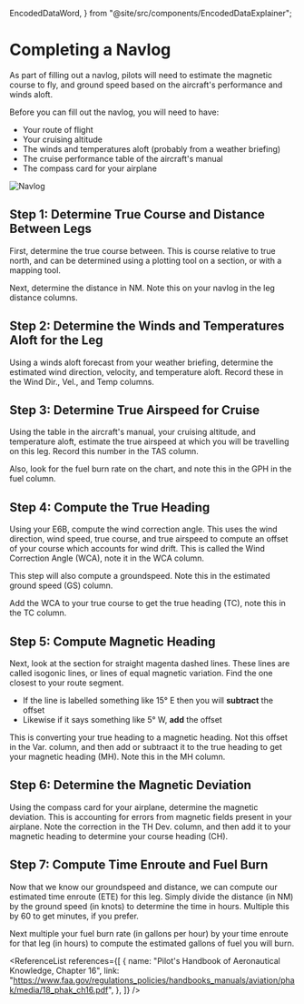   EncodedDataWord,
} from "@site/src/components/EncodedDataExplainer";

# Completing a Navlog

As part of filling out a navlog, pilots will need to estimate the magnetic
course to fly, and ground speed based on the aircraft's performance and winds
aloft.

Before you can fill out the navlog, you will need to have:

- Your route of flight
- Your cruising altitude
- The winds and temperatures aloft (probably from a weather briefing)
- The cruise performance table of the aircraft's manual
- The compass card for your airplane

![Navlog](/img/content/navlog.png)

## Step 1: Determine True Course and Distance Between Legs

First, determine the true course between. This is course relative to true north,
and can be determined using a plotting tool on a section, or with a mapping
tool.

Next, determine the distance in NM. Note this on your navlog in the leg distance
columns.

## Step 2: Determine the Winds and Temperatures Aloft for the Leg

Using a winds aloft forecast from your weather briefing, determine the estimated
wind direction, velocity, and temperature aloft. Record these in the Wind Dir.,
Vel., and Temp columns.

## Step 3: Determine True Airspeed for Cruise

Using the table in the aircraft's manual, your cruising altitude, and
temperature aloft, estimate the true airspeed at which you will be travelling on
this leg. Record this number in the TAS column.

Also, look for the fuel burn rate on the chart, and note this in the GPH in the
fuel column.

## Step 4: Compute the True Heading

Using your E6B, compute the wind correction angle. This uses the wind direction,
wind speed, true course, and true airspeed to compute an offset of your course
which accounts for wind drift. This is called the Wind Correction Angle (WCA),
note it in the WCA column.

This step will also compute a groundspeed. Note this in the estimated ground
speed (GS) column.

Add the WCA to your true course to get the true heading (TC), note this in the
TC column.

## Step 5: Compute Magnetic Heading

Next, look at the section for straight magenta dashed lines. These lines are
called isogonic lines, or lines of equal magnetic variation. Find the one
closest to your route segment.

- If the line is labelled something like 15&deg; E then you will **subtract**
  the offset
- Likewise if it says something like 5&deg; W, **add** the offset

This is converting your true heading to a magnetic heading. Not this offset in
the Var. column, and then add or subtraact it to the true heading to get your
magnetic heading (MH). Note this in the MH column.

## Step 6: Determine the Magnetic Deviation

Using the compass card for your airplane, determine the magnetic deviation. This
is accounting for errors from magnetic fields present in your airplane. Note the
correction in the TH Dev. column, and then add it to your magnetic heading to
determine your course heading (CH).

## Step 7: Compute Time Enroute and Fuel Burn

Now that we know our groundspeed and distance, we can compute our estimated time
enroute (ETE) for this leg. Simply divide the distance (in NM) by the ground
speed (in knots) to determine the time in hours. Multiple this by 60 to get
minutes, if you prefer.

Next multiple your fuel burn rate (in gallons per hour) by your time enroute for
that leg (in hours) to compute the estimated gallons of fuel you will burn.

<ReferenceList
  references={[
    {
      name: "Pilot's Handbook of Aeronautical Knowledge, Chapter 16",
      link: "https://www.faa.gov/regulations_policies/handbooks_manuals/aviation/phak/media/18_phak_ch16.pdf",
    },
  ]}
/>
